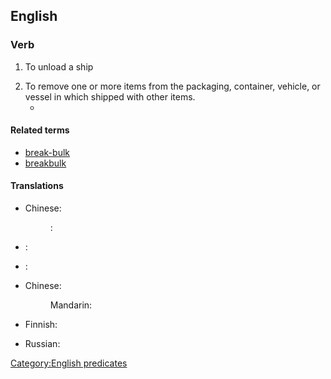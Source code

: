 ==English==

===Verb===
{{head|en|verb|head=[[break]] [[bulk]]}}

# {{rfd}} To unload a ship
# To remove one or more items from the packaging, container, vehicle, or vessel in which shipped with other items.
#* {{quote-journal|journal=Railway age|volume=72|year=1922|title=Erie Adopts Direct Freight Delivery at New York: Plan Involves '''Breaking Bulk''' at Jersey City, N. J., and Use of Auto Trucks, Tractors and Trailers and Ferries|passage=a plan is under advisement for the extension of the present newly installed method by the utilization of '''breaking bulk''' at a transfer, transferring the freight to containers which will be moved by special container floats to a centrally located pier and then by trucks to destination or to inland stations.}}

====Related terms====
* [[break-bulk]]
* [[breakbulk]]

====Translations====
{{trans-top|to remove items in shipment from their packaging, container, or vessel}}
{{trans-mid}}
{{trans-bottom}}
{{trans-top|to remove part of a ship's cargo}}
* Chinese:
*: {{ttbc|Mandarin}}: {{t|zh|卸货|sc=Hani}}
* {{ttbc|Finnish}}: {{t|fi|purkaa lasti|alt=purkaa lastia}}
{{trans-mid}}
* {{ttbc|Russian}}: {{t|ru|начинать разгрузку|tr=načinát’ razgrúzku|sc=Cyrl}}
{{trans-bottom}}

{{trans-top|to unload a ship}}
* Chinese:
*: Mandarin: {{t|zh|卸货|sc=Hani}}
* Finnish: {{t|fi|purkaa lasti}}
{{trans-mid}}
* Russian: {{t|ru|разгружать|tr=razgružát’|sc=Cyrl}}
{{trans-bottom}}

[[Category:English predicates]]